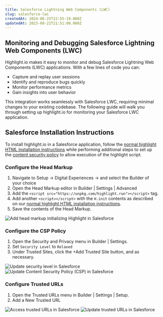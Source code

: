 ```yaml
---
title: Salesforce Lightning Web Components (LWC)
slug: salesforce-lwc
createdAt: 2024-06-25T22:55:19.000Z
updatedAt: 2023-08-22T21:51:00.000Z
---
```


## Monitoring and Debugging Salesforce Lightning Web Components (LWC)

Highlight.io makes it easy to monitor and debug Salesforce Lightning Web Components (LWC) applications. With a few lines of code you can:

-   Capture and replay user sessions
-   Identify and reproduce bugs quickly
-   Monitor performance metrics
-   Gain insights into user behavior

This integration works seamlessly with Salesforce LWC, requiring minimal changes to your existing codebase. The following guide will walk you through setting up highlight.io for monitoring your Salesforce LWC application.

## Salesforce Installation Instructions

To install highlight.io in a Salesforce application, follow the [normal highlight HTML installation instructions](../8_other.md) while performing additional steps to set up the [content security policy](./content-security-policy.md) to allow execution of the highlight script.

### Configure the Head Markup

1. Navigate to Setup -> Digital Experiences -> and select the Builder of your choice
2. Open the Head Markup editor in Builder | Settings | Advanced
3. Add the `<script src="https://unpkg.com/highlight.run"></script>` tag.
4. Add another `<script></script>` with the `H.init` contents as described on our [normal highlight HTML installation instructions](../8_other.md).
5. Save the contents of the Head Markup.

![Add head markup initializing Highlight in Salesforce](/images/docs/salesforce/step1.png)

### Configure the CSP Policy

1. Open the Security and Privacy menu in Builder | Settings.
2. Set `Security Level` to `Relaxed`
3. Under Trusted Sites, click the +Add Trusted Site button, and as necessary.

![Update security level in Salesforce](/images/docs/salesforce/step2.png)
![Update Content Security Policy (CSP) in Salesforce](/images/docs/salesforce/step3.png)

### Configure Trusted URLs

1. Open the Trusted URLs menu in Builder | Settings | Setup.
2. Add a New Trusted URL

![Access trusted URLs in Salesforce](/images/docs/salesforce/step4.png)
![Update trusted URLs in Salesforce](/images/docs/salesforce/step5.png)
